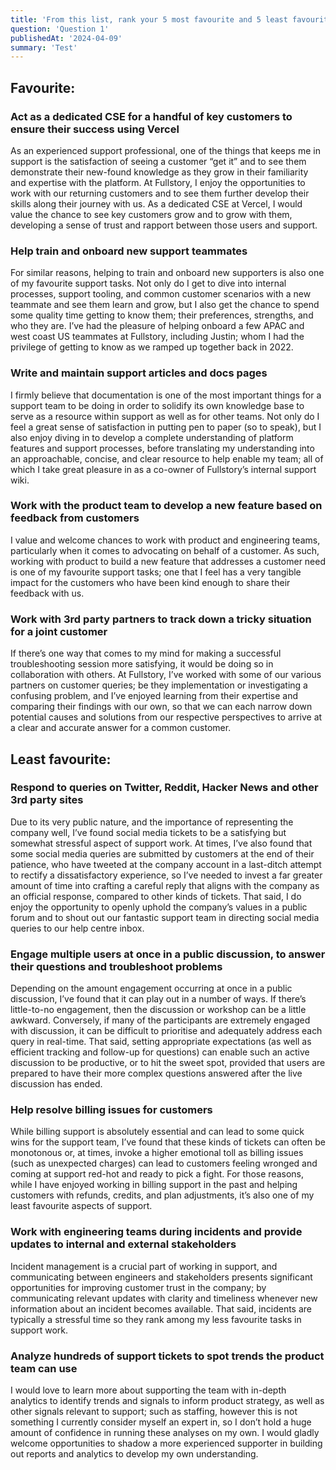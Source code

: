 ```yaml
---
title: 'From this list, rank your 5 most favourite and 5 least favourite support tasks. Provide a brief explanation for each.'
question: 'Question 1'
publishedAt: '2024-04-09'
summary: 'Test'
---
```


## Favourite:

### Act as a dedicated CSE for a handful of key customers to ensure their success using Vercel

As an experienced support professional, one of the things that keeps me in support is the satisfaction of seeing a customer “get it” and to see them demonstrate their new-found knowledge as they grow in their familiarity and expertise with the platform. At Fullstory, I enjoy the opportunities to work with our returning customers and to see them further develop their skills along their journey with us. As a dedicated CSE at Vercel, I would value the chance to see key customers grow and to grow with them, developing a sense of trust and rapport between those users and support.

### Help train and onboard new support teammates

For similar reasons, helping to train and onboard new supporters is also one of my favourite support tasks. Not only do I get to dive into internal processes, support tooling, and common customer scenarios with a new teammate and see them learn and grow, but I also get the chance to spend some quality time getting to know them; their preferences, strengths, and who they are. I’ve had the pleasure of helping onboard a few APAC and west coast US teammates at Fullstory, including Justin; whom I had the privilege of getting to know as we ramped up together back in 2022.

### Write and maintain support articles and docs pages

I firmly believe that documentation is one of the most important things for a support team to be doing in order to solidify its own knowledge base to serve as a resource within support as well as for other teams. Not only do I feel a great sense of satisfaction in putting pen to paper (so to speak), but I also enjoy diving in to develop a complete understanding of platform features and support processes, before translating my understanding into an approachable, concise, and clear resource to help enable my team; all of which I take great pleasure in as a co-owner of Fullstory’s internal support wiki.

### Work with the product team to develop a new feature based on feedback from customers

I value and welcome chances to work with product and engineering teams, particularly when it comes to advocating on behalf of a customer. As such, working with product to build a new feature that addresses a customer need is one of my favourite support tasks; one that I feel has a very tangible impact for the customers who have been kind enough to share their feedback with us.

### Work with 3rd party partners to track down a tricky situation for a joint customer

If there’s one way that comes to my mind for making a successful troubleshooting session more satisfying, it would be doing so in collaboration with others. At Fullstory, I’ve worked with some of our various partners on customer queries; be they implementation or investigating a confusing problem, and I’ve enjoyed learning from their expertise and comparing their findings with our own, so that we can each narrow down potential causes and solutions from our respective perspectives to arrive at a clear and accurate answer for a common customer.

## Least favourite:

### Respond to queries on Twitter, Reddit, Hacker News and other 3rd party sites

Due to its very public nature, and the importance of representing the company well, I’ve found social media tickets to be a satisfying but somewhat stressful aspect of support work. At times, I’ve also found that some social media queries are submitted by customers at the end of their patience, who have tweeted at the company account in a last-ditch attempt to rectify a dissatisfactory experience, so I’ve needed to invest a far greater amount of time into crafting a careful reply that aligns with the company as an official response, compared to other kinds of tickets. That said, I do enjoy the opportunity to openly uphold the company’s values in a public forum and to shout out our fantastic support team in directing social media queries to our help centre inbox.

### Engage multiple users at once in a public discussion, to answer their questions and troubleshoot problems

Depending on the amount engagement occurring at once in a public discussion, I’ve found that it can play out in a number of ways. If there’s little-to-no engagement, then the discussion or workshop can be a little awkward. Conversely, if many of the participants are extremely engaged with discussion, it can be difficult to prioritise and adequately address each query in real-time. That said, setting appropriate expectations (as well as efficient tracking and follow-up for questions) can enable such an active discussion to be productive, or to hit the sweet spot, provided that users are prepared to have their more complex questions answered after the live discussion has ended.

### Help resolve billing issues for customers

While billing support is absolutely essential and can lead to some quick wins for the support team, I’ve found that these kinds of tickets can often be monotonous or, at times, invoke a higher emotional toll as billing issues (such as unexpected charges) can lead to customers feeling wronged and coming at support red-hot and ready to pick a fight. For those reasons, while I have enjoyed working in billing support in the past and helping customers with refunds, credits, and plan adjustments, it’s also one of my least favourite aspects of support.

### Work with engineering teams during incidents and provide updates to internal and external stakeholders

Incident management is a crucial part of working in support, and communicating between engineers and stakeholders presents significant opportunities for improving customer trust in the company; by communicating relevant updates with clarity and timeliness whenever new information about an incident becomes available. That said, incidents are typically a stressful time so they rank among my less favourite tasks in support work.

### Analyze hundreds of support tickets to spot trends the product team can use

I would love to learn more about supporting the team with in-depth analytics to identify trends and signals to inform product strategy, as well as other signals relevant to support; such as staffing, however this is not something I currently consider myself an expert in, so I don’t hold a huge amount of confidence in running these analyses on my own. I would gladly welcome opportunities to shadow a more experienced supporter in building out reports and analytics to develop my own understanding.
